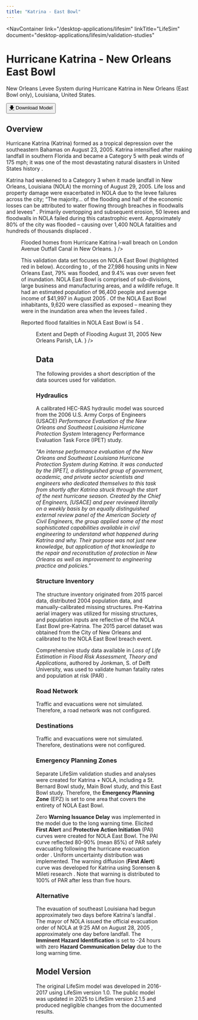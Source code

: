 ```yaml
---
title: "Katrina - East Bowl"
---
```



<NavContainer 
  link="/desktop-applications/lifesim"
  linkTitle="LifeSim"
  document="desktop-applications/lifesim/validation-studies"
></NavContainer>

# Hurricane Katrina - New Orleans East Bowl

New Orleans Levee System during Hurricane Katrina in New Orleans (East Bowl only), Louisiana, United States.

<Button href="https://www.rmc.usace.army.mil/Software/LifeSim/"><u>🡇</u> Download Model</Button>

## Overview

Hurricane Katrina (Katrina) formed as a tropical depression over the southeastern Bahamas on August 23, 2005. Katrina intensified after making landfall in southern Florida and became a 
Category 5 with peak winds of 175 mph; it was one of the most devastating natural disasters in United States history <Citation citationKey="NWS_Katrina_2005"/>.

Katrina had weakened to a Category 3 when it made landfall in New Orleans, Louisiana (NOLA) the morning of August 29, 2005. Life loss and property damage were exacerbated in 
NOLA due to the levee failures across the city; “The majority… of the flooding and half of the economic losses can be attributed to water flowing through breaches in floodwalls 
and levees” <Citation citationKey="USACE2006"/>. Primarily overtopping and subsequent erosion, 50 levees and floodwalls in NOLA failed during this catastrophic event. Approximately 80% of 
the city was flooded – causing over 1,400 NOLA fatalities and hundreds of thousands displaced <Citation citationKey="NYT2015"/>.

<Figure
  figKey="nola-flooded"
  src="figures/desktop-applications/lifesim/validation-studies/v1.0/figures/figure15.png"
  alt="NOLA blooded during Hurricane Katrina due to l-wall breach."
  caption={
    <>
      Flooded homes from Hurricane Katrina l-wall breach on London Avenue Outfall Canal in New Orleans. <Citation citationKey="USACE2006"/>
    </>
  }
/>

This validation data set focuses on NOLA East Bowl (highlighted red in <FigReference figKey="katrina-nola-map"/> below). According to <FigReference figKey="katrina-nola-map"/>, 
of the 27,986 housing units in New Orleans East, 79% was flooded, and 9.4% was over seven feet of inundation. NOLA East Bowl is comprised of sub-divisions, large business and manufacturing 
areas, and a wildlife refuge. It had an estimated population of 96,400 people and average income of $41,997 in August 2005 <Citation citationKey="NYT2015"/>. Of the NOLA East Bowl inhabitants, 9,620 were 
classified as exposed – meaning they were in the inundation area when the levees failed <Citation citationKey="Jonkman2009"/>.

Reported flood fatalities in NOLA East Bowl is 54 <Citation citationKey="Boyd2011"/>.

<Figure
  figKey="katrina-nola-map"
  src="figures/desktop-applications/lifesim/validation-studies/v1.0/figures/figure16.png"
  alt="NOLA inundation map August 31, 2005"
  caption={
    <>
      Extent and Depth of Flooding August 31, 2005 New Orleans Parish, LA. <Citation citationKey="NOAA2005"/>
    </>
  }
/>

## Data

The following provides a short description of the data sources used for validation.

### Hydraulics

A calibrated HEC-RAS hydraulic model was sourced from the 2006 U.S. Army Corps of Engineers (USACE) *Performance Evaluation of the New Orleans and 
Southeast Louisiana Hurricane Protection System* Interagency Performance Evaluation Task Force (IPET) study.

*"An intense performance evaluation of the New Orleans and Southeast Louisiana Hurricane Protection System during Katrina. It was conducted by the [IPET], a distinguished group of 
government, academic, and private sector scientists and engineers who dedicated themselves to this task from shortly after Katrina 
struck through the start of the next hurricane season. Created by
the Chief of Engineers, [USACE] and peer reviewed literally on a weekly
basis by an equally distinguished external review panel of the American Society of Civil
Engineers, the group applied some of the most sophisticated capabilities available in civil
engineering to understand what happened during Katrina and why. Their purpose was not just
new knowledge, but application of that knowledge to the repair and reconstitution of protection
in New Orleans as well as improvement to engineering practice and policies."* <Citation citationKey="USACE2006"/>

### Structure Inventory

The structure inventory originated from 2015 parcel data, distributed 2004 population data, and manually-calibrated missing structures. Pre-Katrina aerial imagery was 
utilized for missing structures, and population inputs are reflective of the NOLA East Bowl pre-Katrina. The 2015 parcel dataset was obtained from the City of New Orleans 
and calibrated to the NOLA East Bowl breach event. 

Comprehensive study data available in *Loss of Life Estimation in Flood Risk Assessment, Theory and Applications*, authored by Jonkman, S. of Delft University, was used to 
validate human fatality rates and population at risk (PAR) <Citation citationKey="Jonkman2007"/>.

### Road Network

Traffic and evacuations were not simulated. Therefore, a road network was not configured.

### Destinations

Traffic and evacuations were not simulated. Therefore, destinations were not configured.

### Emergency Planning Zones

Separate LifeSim validation studies and analyses were created for Katrina + NOLA, including a St. Bernard Bowl study, Main Bowl study, and this East Bowl study. Therefore, the 
**Emergency Planning Zone** (EPZ) is set to one area that covers the entirety of NOLA East Bowl. 

Zero **Warning Issuance Delay** was implemented in the model due to the long warning time. Elicited **First Alert** and **Protective Action Initiation** (PAI) curves were created for NOLA 
East Bowl. The PAI curve reflected 80-90% (mean 85%) of PAR safely evacuating following the hurricane evacuation order <Citation citationKey="Jonkman2009"/>. Uniform uncertainty 
distribution was implemented. The warning diffusion (**First Alert**) curve was developed for Katrina using Sorensen & Mileti research <Citation citationKey="SorensenMileti2018"/>. 
Note that warning is distributed to 100% of PAR after less than five hours.

### Alternative

The evauation of southeast Louisiana had begun approximately two days before Katrina's landfal <Citation citationKey="Boyd2010"/>.
The mayor of NOLA issued the official evacuation order of NOLA at 9:25 AM on August 28, 2005 <Citation citationKey="CNN2005"/>, approximately one day before landfall. The 
**Imminent Hazard Identification** is set to -24 hours with zero **Hazard Communication Delay** due to the long warning time. 

## Model Version

The original LifeSim model was developed in 2016-2017 using LifeSim version 1.0. The public model was updated in 2025 to LifeSim version 2.1.5 and produced 
negligible changes from the documented results. 

<CitationFootnote />